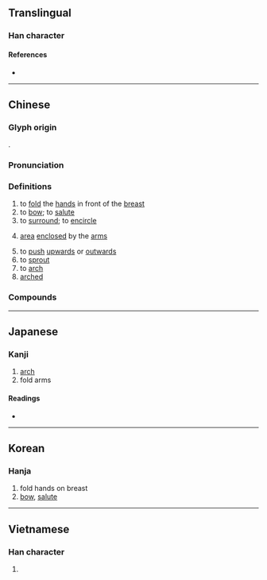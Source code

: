 {{character info}}
==Translingual==

===Han character===
{{Han char|rn=64|rad=手|as=06|sn=9|four=54081|canj=QTC|ids=⿰扌共}}

====References====
* {{Han ref|kx=0428.020|dkj=11994|dj=0776.220|hdz=31867.020|uh=62F1|ud=25329|bh=ABFD|bd=44029}}

----

==Chinese==
{{zh-forms|alt=共,廾}}

===Glyph origin===
{{Han etym}}
{{Han compound|手|alt1=扌|共|ls=ic|ls2=psc|c1=s|c2=p|t1=hand}}.

===Pronunciation===
{{zh-pron
|m=gǒng
|m-s=
|dg=
|c=gung2
|c-t=
|g=
|h=pfs=
|j=
|md=
|mn=kióng/qz,xm,zz:kéng
|mn_note=kióng - literary; kéng - vernacular
|mn-t=
|w=2kon
|x=
|mc=y
|oc=y
|ma=
|cat=v,n,a
}}

===Definitions===
{{zh-hanzi}}

# to [[fold]] the [[hand]]s in front of the [[breast]]
# to [[bow]]; to [[salute]]
# to [[surround]]; to [[encircle]]
#: {{zh-x|眾星拱月|to [[crowd]] [[around]]}}
# {{lb|zh|archaic}} [[area]] [[enclose]]d by the [[arm]]s
# to [[push]] [[upwards]] or [[outwards]]
# to [[sprout]]
# to [[arch]]
# [[arched]]

===Compounds===
{{zh-der|拱北|拱廊|拱門|拱閣|拱頂|斗拱|枓拱|拱橋|垂頭拱手|墓木已拱|垂拱而治|垂拱|拱抱|眾星拱辰|拱花|拱嘴|深拱|拱把|拱默|拱辰|拱候|拱券|拱手投降|拱木|拱璧|拱肩縮背|拱手作揖|拱伏|眾星拱北|拱手而降|拱服|拱手垂裳|拱手讓人|拱進|拱極星|拱立|拱揖|拱衛|括囊拱手|木拱|珍同拱璧|拱手而別|拱手|洗耳拱聽|眾星拱月|拱手聽命|拱動|舯拱|端拱|葉拱|高拱|鳴琴垂拱|連拱壩|蔫拱}}

----

==Japanese==

===Kanji===
{{ja-kanji|grade=|rs=手06}}

# [[arch]]
# fold arms

====Readings====
* {{ja-readings
|goon=く
|kanon=きょう
|kun=こまぬ-く, こまね-く
}}

----

==Korean==

===Hanja===
{{ko-hanja|hangeul=공|eumhun=|rv=gong|mr=kong|y=kong}}

# fold hands on breast
# [[bow]], [[salute]]

----

==Vietnamese==

===Han character===
{{vi-readings|reading=cõng|rs=手06}}

# {{rfdef|vi|sort=手06}}